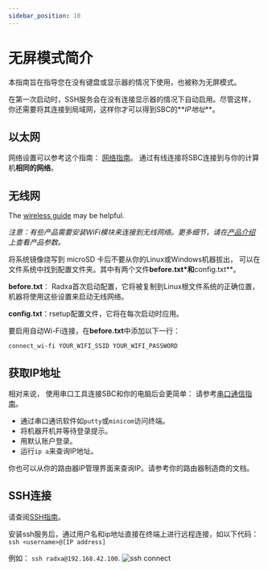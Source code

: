 ```yaml
---
sidebar_position: 10
---
```


# 无屏模式简介

本指南旨在指导您在没有键盘或显示器的情况下使用，也被称为无屏模式。

在第一次启动时，SSH服务会在没有连接显示器的情况下自动启用。尽管这样，你还需要将其连接到局域网，这样你才可以得到SBC的**_IP地址_**。

## 以太网

网络设置可以参考这个指南： [网络指南](/radxa-os/config/network.md)。
通过有线连接将SBC连接到与你的计算机**相同的网络**。

## 无线网

The [wireless guide](/radxa-os/config/network.md) may be helpful.

_注意：有些产品需要安装WiFi模块来连接到无线网络。更多细节，请在[产品介绍](https://radxa.com/products)上查看产品参数。_

将系统镜像烧写到 microSD 卡后不要从你的Linux或Windows机器拔出， 可以在文件系统中找到配置文件夹。其中有两个文件**before.txt\*和**config.txt\*\*。

**before.txt**： Radxa首次启动配置，它将被复制到Linux根文件系统的正确位置，机器将使用这些设置来启动无线网络。

**config.txt**：rsetup配置文件，它将在每次启动时应用。

要启用自动Wi-Fi连接，在**before.txt**中添加以下一行：

```
connect_wi-fi YOUR_WIFI_SSID YOUR_WIFI_PASSWORD
```

## 获取IP地址

相对来说， 使用串口工具连接SBC和你的电脑后会更简单：
请参考[串口通信指南](https://wiki.radxa.com/Rock5/dev/serial-console)。

- 通过串口通讯软件如`putty`或`minicom`访问终端。
- 将机器开机并等待登录提示。
- 用默认账户登录。
- 运行`ip a`来查询IP地址。

你也可以从你的路由器IP管理界面来查询IP。请参考你的路由器制造商的文档。

## SSH连接

请查阅[SSH指南](remote-login)。

安装ssh服务后，通过用户名和ip地址直接在终端上进行远程连接，如以下代码：
`ssh <username>@[IP address]`

例如： `ssh radxa@192.168.42.100`.
![ssh connect](/img/configuration/ssh-connect.webp)
